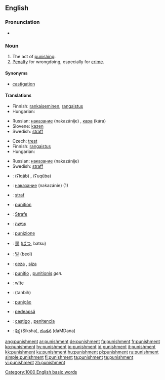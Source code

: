 {{wikipedia}}

==English==

===Pronunciation===
*{{audio|en-us-punishment.ogg|Audio (US)}}

===Noun===
{{en-noun}}

# The act of [[punish|punishing]].
# [[penalty|Penalty]] for wrongdoing, especially for [[crime]].

====Synonyms====
*[[castigation]]

====Translations====
{{trans-top|the act of punishment}}
*Finnish: [[rankaiseminen]], [[rangaistus]]
*Hungarian: {{t|hu|büntetés}}
{{trans-mid}}
*Russian: [[наказание]] (nakazánije) {{n}}, [[кара]] (kára) {{f}}
*Slovene: [[kazen]] {{n}}
*Swedish: [[straff]] {{n}}
{{trans-bottom}}

{{trans-top|penalty for wrongdoing}}
*Czech: [[trest]] {{m}}
*Finnish: [[rangaistus]]
*Hungarian: {{t|hu|büntetés}}
{{trans-mid}}
*Russian: [[наказание]] (nakazánije) {{n}}
*Swedish: [[straff]] {{n}}
{{trans-bottom}}

{{ttbc-top}}
*{{ttbc|Arabic}}: {{ARchar|[[عقاب]]}} (ʕiqāb) {{m}}, {{ARchar|[[عقوبة]]}} (ʕuqūba) {{f}}
*{{ttbc|Bulgarian}}: [[наказание]] (nakazánie) {{n}} (1)
*{{ttbc|Dutch}}: [[straf]] {{f}}
*{{ttbc|French}}: [[punition]] {{f}}
*{{ttbc|German}}: [[Strafe]] {{f}}
*{{ttbc|Hebrew}}: [[ענישה]] {{f}}
*{{ttbc|Italian}}: [[punizione]] {{f}}
*{{ttbc|Japanese}}: [[罰]] ([[ばつ]], batsu)
*{{ttbc|Korean}}: [[벌]] (beol)
*{{ttbc|Kurdish}}: [[ceza]] {{m}}, [[siza]] {{m}}
*{{ttbc|Latin}}: [[punitio]] {{f}}, [[punitionis]] ''gen.''
*{{ttbc|Old English}}: [[wite|wīte]] {{n}}
*{{ttbc|Persian}}: {{FAchar|[[تنبیه]]}} (tanbih)
*{{ttbc|Portuguese}}: [[punição]] {{f}}
*{{ttbc|Romanian}}: [[pedeapsă]] {{f}}
*{{ttbc|Spanish}}: [[castigo]] {{m}}, [[penitencia]] {{f}}
*{{ttbc|Telugu}}: [[శిక్ష]] (Siksha), [[దండన]] (daMDana)
{{trans-bottom}}

[[Category:1000 English basic words]]

[[ang:punishment]]
[[ar:punishment]]
[[de:punishment]]
[[fa:punishment]]
[[fr:punishment]]
[[ko:punishment]]
[[hy:punishment]]
[[io:punishment]]
[[id:punishment]]
[[it:punishment]]
[[kk:punishment]]
[[ku:punishment]]
[[hu:punishment]]
[[pl:punishment]]
[[ru:punishment]]
[[simple:punishment]]
[[fi:punishment]]
[[ta:punishment]]
[[te:punishment]]
[[vi:punishment]]
[[zh:punishment]]